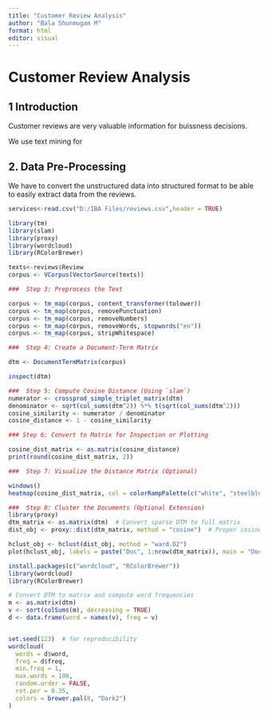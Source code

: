 ---
title: "Customer Review Analysis"
author: "Bala Shunmugam M"
format: html
editor: visual
---

# Customer Review Analysis

## 1 Introduction

Customer reviews are very valuable information for buissness decisions.

We use text mining for

## 2. Data Pre-Processing

We have to convert the unstructured data into structured format to be able to easily extract data from the reviews.

```{r}
services<-read.csv("D:/IBA Files/reviews.csv",header = TRUE)
```

```{r echo = False , warning=FALSE, message=FALSE}
library(tm)
library(slam)
library(proxy)
library(wordcloud)
library(RColorBrewer)
```

```{r}
texts<-reviews$Review
corpus <- VCorpus(VectorSource(texts))
```

```{r}
###  Step 3: Preprocess the Text

corpus <- tm_map(corpus, content_transformer(tolower))
corpus <- tm_map(corpus, removePunctuation)
corpus <- tm_map(corpus, removeNumbers)
corpus <- tm_map(corpus, removeWords, stopwords("en"))
corpus <- tm_map(corpus, stripWhitespace)
```

```{r}
###  Step 4: Create a Document-Term Matrix

dtm <- DocumentTermMatrix(corpus)

inspect(dtm)
```

```{r}
###  Step 5: Compute Cosine Distance (Using `slam`)
numerator <- crossprod_simple_triplet_matrix(dtm)
denominator <- sqrt(col_sums(dtm^2)) %*% t(sqrt(col_sums(dtm^2)))
cosine_similarity <- numerator / denominator
cosine_distance <- 1 - cosine_similarity
```

```{r}
### Step 6: Convert to Matrix for Inspection or Plotting

cosine_dist_matrix <- as.matrix(cosine_distance)
print(round(cosine_dist_matrix, 2))
```

```{r}
###  Step 7: Visualize the Distance Matrix (Optional)

windows()
heatmap(cosine_dist_matrix, col = colorRampPalette(c("white", "steelblue"))(100))
```

```{r}
###  Step 8: Cluster the Documents (Optional Extension)
library(proxy)
dtm_matrix <- as.matrix(dtm)  # Convert sparse DTM to full matrix
dist_obj <- proxy::dist(dtm_matrix, method = "cosine")  # Proper cosine distance

hclust_obj <- hclust(dist_obj, method = "ward.D2")
plot(hclust_obj, labels = paste("Doc", 1:nrow(dtm_matrix)), main = "Document Clustering")

install.packages(c("wordcloud", "RColorBrewer"))
library(wordcloud)
library(RColorBrewer)
```

```{r}
# Convert DTM to matrix and compute word frequencies
m <- as.matrix(dtm)
v <- sort(colSums(m), decreasing = TRUE)
d <- data.frame(word = names(v), freq = v)


set.seed(123)  # for reproducibility
wordcloud(
  words = d$word,
  freq = d$freq,
  min.freq = 1,
  max.words = 100,
  random.order = FALSE,
  rot.per = 0.35,
  colors = brewer.pal(8, "Dark2")
)
```
